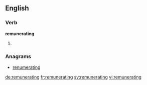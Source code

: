 ==English==

===Verb===
'''remunerating'''

# {{present participle of|remunerate}}

===Anagrams===
* [[renumerating#English|renumerating]]

[[de:remunerating]]
[[fr:remunerating]]
[[sv:remunerating]]
[[vi:remunerating]]